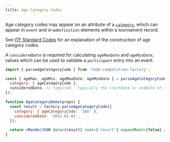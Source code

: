 ```yaml
---
title: Age Category Codes
---
```


Age category codes may appear on an attribute of a [`category`](../types/typedefs/#generic), which can appear in `event` and `drawDefinition` elements within a tournament record.

See [ITF Standard Codes](https://itftennis.atlassian.net/wiki/spaces/TODS/pages/1272840305/Standard+Codes) for an explanation of the construction of age category codes.

A `consideredDate` is required for calculating `ageMaxDate` and `ageMinDate`, values which can be used to validate a `participant` entry into an event.

```js
import { parseAgeCategoryCode } from 'tods-competition-factory';

const { ageMax, ageMin, ageMaxDate, ageMinDate } = parseAgeCategoryCode({
  category: { ageCategoryCode },
  consideredDate, // required - typically the startDate or endDate of a tournament
});
```

```jsx live
function AgeCategoryDemo(props) {
  const result = factory.parseAgeCategoryCode({
    category: { ageCategoryCode: '18U' },
    consideredDate: '2022-01-01',
  });

  return <RenderJSON data={result} root={'result'} expandRoot={false} />;
}
```
